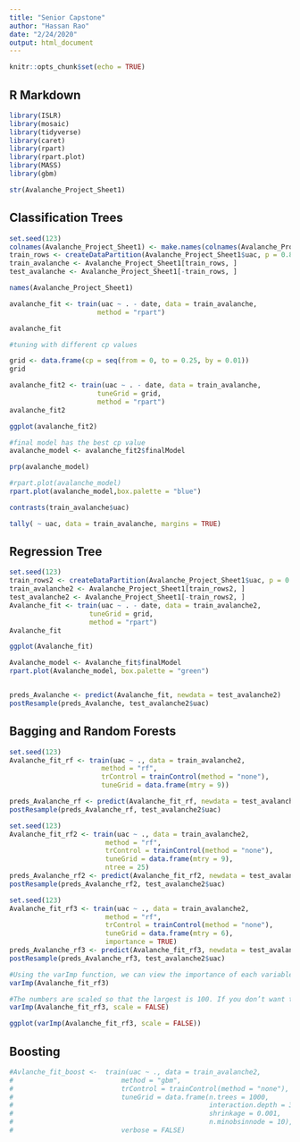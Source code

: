```yaml
---
title: "Senior Capstone"
author: "Hassan Rao"
date: "2/24/2020"
output: html_document
---
```


```r
knitr::opts_chunk$set(echo = TRUE)
```

## R Markdown

```r
library(ISLR)
library(mosaic)
library(tidyverse)
library(caret)
library(rpart)
library(rpart.plot)
library(MASS)
library(gbm)
```



```r
str(Avalanche_Project_Sheet1)
```

## Classification Trees

```r
set.seed(123)
colnames(Avalanche_Project_Sheet1) <- make.names(colnames(Avalanche_Project_Sheet1))
train_rows <- createDataPartition(Avalanche_Project_Sheet1$uac, p = 0.8, list = FALSE)
train_avalanche <- Avalanche_Project_Sheet1[train_rows, ]
test_avalanche <- Avalanche_Project_Sheet1[-train_rows, ]
```

```r
names(Avalanche_Project_Sheet1)
```

```r
avalanche_fit <- train(uac ~ . - date, data = train_avalanche,
                      method = "rpart")
```

```r
avalanche_fit
```
```r
#tuning with different cp values

grid <- data.frame(cp = seq(from = 0, to = 0.25, by = 0.01))
grid

avalanche_fit2 <- train(uac ~ . - date, data = train_avalanche,
                      tuneGrid = grid,
                      method = "rpart")
avalanche_fit2

```
```r
ggplot(avalanche_fit2)


```
```r
#final model has the best cp value
avalanche_model <- avalanche_fit2$finalModel
```

```r
prp(avalanche_model)
```
```r
#rpart.plot(avalanche_model)
rpart.plot(avalanche_model,box.palette = "blue")
```
```r
contrasts(train_avalanche$uac)

```


```r
tally( ~ uac, data = train_avalanche, margins = TRUE)
```

## Regression Tree

```r
set.seed(123)
train_rows2 <- createDataPartition(Avalanche_Project_Sheet1$uac, p = 0.5, list = FALSE)
train_avalanche2 <- Avalanche_Project_Sheet1[train_rows2, ]
test_avalanche2 <- Avalanche_Project_Sheet1[-train_rows2, ]
Avalanche_fit <- train(uac ~ . - date, data = train_avalanche2,
                    tuneGrid = grid,
                    method = "rpart")
Avalanche_fit
```
```r
ggplot(Avalanche_fit)
```

```r
Avalanche_model <- Avalanche_fit$finalModel
rpart.plot(Avalanche_model, box.palette = "green")
```

```r

```

```r
preds_Avalanche <- predict(Avalanche_fit, newdata = test_avalanche2)
postResample(preds_Avalanche, test_avalanche2$uac)
```


## Bagging and Random Forests

```r
set.seed(123)
Avalanche_fit_rf <- train(uac ~ ., data = train_avalanche2,
                       method = "rf",
                       trControl = trainControl(method = "none"),
                       tuneGrid = data.frame(mtry = 9))
```
```r
preds_Avalanche_rf <- predict(Avalanche_fit_rf, newdata = test_avalanche2)
postResample(preds_Avalanche_rf, test_avalanche2$uac)
```

```r
set.seed(123)
Avalanche_fit_rf2 <- train(uac ~ ., data = train_avalanche2,
                        method = "rf",
                        trControl = trainControl(method = "none"),
                        tuneGrid = data.frame(mtry = 9),
                        ntree = 25)
preds_Avalanche_rf2 <- predict(Avalanche_fit_rf2, newdata = test_avalanche2)
postResample(preds_Avalanche_rf2, test_avalanche2$uac)
```

```r
set.seed(123)
Avalanche_fit_rf3 <- train(uac ~ ., data = train_avalanche2,
                        method = "rf",
                        trControl = trainControl(method = "none"),
                        tuneGrid = data.frame(mtry = 6),
                        importance = TRUE)
preds_Avalanche_rf3 <- predict(Avalanche_fit_rf3, newdata = test_avalanche2)
postResample(preds_Avalanche_rf3, test_avalanche2$uac)

```

```r
#Using the varImp function, we can view the importance of each variable.
varImp(Avalanche_fit_rf3)
```

```r
#The numbers are scaled so that the largest is 100. If you don’t want this behavior, you can call varImp with the argument scale = FALSE.
varImp(Avalanche_fit_rf3, scale = FALSE)
```
```r
ggplot(varImp(Avalanche_fit_rf3, scale = FALSE))
```

## Boosting

```r
#Avlanche_fit_boost <-  train(uac ~ ., data = train_avalanche2,
#                           method = "gbm",
#                           trControl = trainControl(method = "none"),
#                           tuneGrid = data.frame(n.trees = 1000,
#                                                 interaction.depth = 3,
#                                                 shrinkage = 0.001,
#                                                 n.minobsinnode = 10),
#                           verbose = FALSE)
```

```r

```
